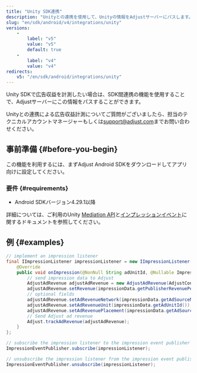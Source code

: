 ```yaml
---
title: "Unity SDK連携"
description: "Unityとの連携を使用して、Unityの情報をAdjustサーバーにパスします。"
slug: "en/sdk/android/v4/integrations/unity"
versions: 
    - 
        label: "v5"
        value: "v5"
        default: true
    - 
        label: "v4"
        value: "v4"
redirects: 
    v5: "/en/sdk/android/integrations/unity"
---
```

Unity SDKで広告収益を計測したい場合は、SDK間連携の機能を使用することで、Adjustサーバーにこの情報をパスすることができます。
<callout type="note"> 

Unityとの連携による広告収益計測についてご質問がございましたら、担当のテクニカルアカウントマネージャーもしくは[support@adjust.com](mailto:support@adjust.com)までお問い合わせください。
</Callout> 

事前準備 \{\#before\-you\-begin\}
----------------------------------

この機能を利用するには、まずAdjust Android SDKをダウンロードしてアプリ向けに設定してください。

### 要件 \{\#requirements\}

* Android SDKバージョン4\.29\.1以降

詳細については、ご利用のUnity [Mediation API](https://docs.unity.com/mediation/APIReferenceAndroid.html)と[インプレッションイベント](https://docs.unity.com/mediation/SDKIntegrationAndroidImpressionEvents.html)に関するドキュメントを参照してください。

例 \{\#examples\}
-------------------

<tabs> <tab title="Java"> 

```java
// implement an impression listener
final IImpressionListener impressionListener = new IImpressionListener() {
    @Override
    public void onImpression(@NonNull String adUnitId, @Nullable ImpressionData impressionData) {
        // send impression data to Adjust
        AdjustAdRevenue adjustAdRevenue = new AdjustAdRevenue(AdjustConfig.AD_REVENUE_UNITY);
        adjustAdRevenue.setRevenue(impressionData.getPublisherRevenuePerImpression(), impressionData.getCurrency());
        // optional fields
        adjustAdRevenue.setAdRevenueNetwork(impressionData.getAdSourceName());
        adjustAdRevenue.setAdRevenueUnit(impressionData.getAdUnitId());
        adjustAdRevenue.setAdRevenuePlacement(impressionData.getAdSourceInstance());
        // Send Adjust ad revenue
        Adjust.trackAdRevenue(adjustAdRevenue);
    }
};

// subscribe the impression listener to the impression event publisher
ImpressionEventPublisher.subscribe(impressionListener);

// unsubscribe the impression listener from the impression event publisher
ImpressionEventPublisher.unsubscribe(impressionListener);
```

</Tab> </Tabs>

